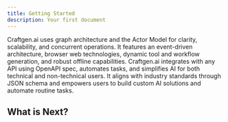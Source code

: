 ```yaml
---
title: Getting Started
description: Your first document
---
```


Craftgen.ai uses graph architecture and the Actor Model for clarity, scalability, and concurrent operations. It features an event-driven architecture, browser web technologies, dynamic tool and workflow generation, and robust offline capabilities. Craftgen.ai integrates with any API using OpenAPI spec, automates tasks, and simplifies AI for both technical and non-technical users. It aligns with industry standards through JSON schema and empowers users to build custom AI solutions and automate routine tasks.

## What is Next?

<Cards>
  <Card title="Learn more about CraftGen" href="https://nextjs.org/docs" />
  <Card
    title="Learn more about Whats a AI agent"
    href="/docs/core-concepts/agents"
  />
</Cards>
